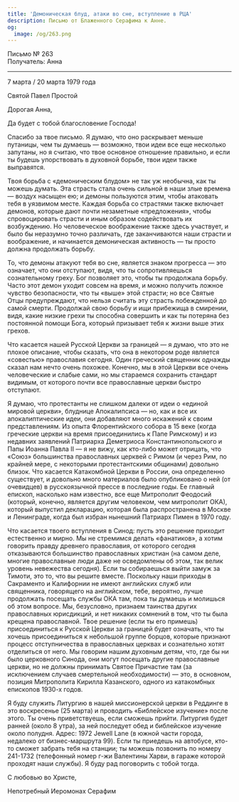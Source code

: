 ```yaml
---
title: 'Демоническая блуд, атаки во сне, вступление в РЦА'
description: Письмо от Блаженного Серафима к Анне.
og:
  image: /og/263.png
---
```


<div style={{textAlign:'right', fontFamily:'monospace'}}>Письмо № 263</div>
<div style={{textAlign:'left', fontFamily:'monospace'}}>Получатель: Анна</div>

---

7 марта / 20 марта 1979 года

Святой Павел Простой

Дорогая Анна,

Да будет с тобой благословение Господа!

Спасибо за твое письмо. Я думаю, что оно раскрывает меньше путаницы, чем ты думаешь — возможно, твои идеи все еще несколько запутаны, но я считаю, что твое основное отношение правильно, и если ты будешь упорствовать в духовной борьбе, твои идеи также выправятся.

Твоя борьба с «демоническим блудом» не так уж необычна, как ты можешь думать. Эта страсть стала очень сильной в наши злые времена — воздух насыщен ею; и демоны пользуются этим, чтобы атаковать тебя в уязвимом месте. Каждая борьба со страстями также включает демонов, которые дают почти незаметные «предложения», чтобы спровоцировать страсти и иным образом содействовать их возбуждению. Но человеческое воображение также здесь участвует, и было бы неразумно точно различать, где заканчиваются наши страсти и воображение, и начинается демоническая активность — ты просто должна продолжать борьбу.

То, что демоны атакуют тебя во сне, является знаком прогресса — это означает, что они отступают, видя, что ты сопротивляешься сознательному греху. Бог позволяет это, чтобы ты продолжала борьбу. Часто этот демон уходит совсем на время, и можно получить ложное чувство безопасности, что ты «выше» этой страсти; но все Святые Отцы предупреждают, что нельзя считать эту страсть побежденной до самой смерти. Продолжай свою борьбу и ищи прибежища в смирении, видя, какие низкие грехи ты способна совершить и как ты потеряна без постоянной помощи Бога, который призывает тебя к жизни выше этих грехов.

Что касается нашей Русской Церкви за границей — я думаю, что это не плохое описание, чтобы сказать, что она в некотором роде является «совестью» православия сегодня. Один греческий священник однажды сказал нам нечто очень похожее. Конечно, мы в этой Церкви все очень человеческие и слабые сами, но мы стараемся сохранить стандарт видимым, от которого почти все православные церкви быстро отступают.

Я думаю, что протестанты не слишком далеки от идеи о «единой мировой церкви», блуднице Апокалипсиса — но, как и все их апокалиптические идеи, они добавляют много искажений к своим представлениям. Из опыта Флорентийского собора в 15 веке (когда греческие церкви на время присоединились к Папе Римскому) и из недавних заявлений Патриарха Деметриоса Константинопольского и Папы Иоанна Павла II — я не вижу, как кто-либо может отрицать, что «Союз» большинства православных церквей с Римом (и через Рим, по крайней мере, с некоторыми протестантскими общинами) довольно близок. Что касается Катакомбной Церкви в России, она определенно существует, и довольно много материалов было опубликовано о ней (от очевидцев) в русскоязычной прессе в последние годы. Ее главный епископ, насколько нам известно, все еще Митрополит Феодосий (который, конечно, является другим человеком, чем митрополит ОКА), который выпустил декларацию, которая была распространена в Москве и Ленинграде, когда был избран нынешний Патриарх Пимен в 1970 году.

Что касается твоего вступления в Синод: пусть это решение приходит естественно и мирно. Мы не стремимся делать «фанатиков», а хотим говорить правду древнего православия, от которого сегодня отказываются большинство православных христиан (на самом деле, многие православные люди даже не осведомлены об этом, так велик уровень невежества сегодня). Если ты собираешься выйти замуж за Тимоти, это то, что вы решите вместе. Поскольку наши приходы в Сакраменто и Калифорнии не имеют английских служб или священника, говорящего на английском, тебе, вероятно, лучше продолжать посещать службы ОКА там, пока ты думаешь и молишься об этом вопросе. Мы, безусловно, признаем таинства других православных юрисдикций, и нет никаких сомнений в том, что ты была крещена православной. Твое решение (если ты его примешь) присоединиться к Русской Церкви за границей будет означать, что ты хочешь присоединиться к небольшой группе борцов, которые признают процесс отступничества в православных церквах и сознательно хотят отделиться от него. Мы говорим нашим духовным детям, что, где бы ни было церковного Синода, они могут посещать другие православные церкви, но не должны принимать Святое Причастие там (за исключением случаев смертельной необходимости) — это, в основном, позиция Митрополита Кирилла Казанского, одного из катакомбных епископов 1930-х годов.

Я буду служить Литургию в нашей миссионерской церкви в Реддинге в это воскресенье (25 марта) и проводить «Библейское изучение» после этого. Ты очень приветствуешь, если сможешь прийти. Литургия будет ранней (около 8 утра), за ней последует обед и библейское изучение около полудня. Адрес: 1972 Jewell Lane (в южной части города, недалеко от бизнес-маршрута 99). Если ты приедешь на автобусе, кто-то сможет забрать тебя на станции; ты можешь позвонить по номеру 241-1732 (телефонный номер г-жи Валентины Харви, в гараже которой проходят наши службы). Я буду рад поговорить с тобой тогда.

С любовью во Христе,

Непотребный Иеромонах Серафим